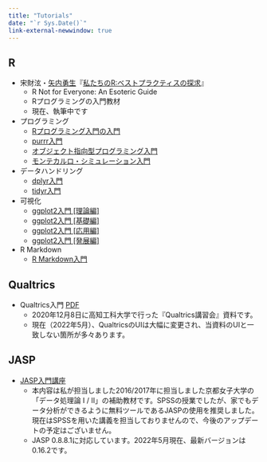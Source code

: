 ```yaml
---
title: "Tutorials"
date: "`r Sys.Date()`"
link-external-newwindow: true
---
```


## R

* 宋財泫・[矢内勇生](https://yukiyanai.github.io/)『[私たちのR:ベストプラクティスの探求](https://www.jaysong.net/RBook/)』
   * R Not for Everyone: An Esoteric Guide
   * Rプログラミングの入門教材
   * 現在、執筆中です
* プログラミング
   * [Rプログラミング入門の入門](R/rprogramming.qmd)
   * [purrr入門](R/purrr_intro.qmd)
   * [オブジェクト指向型プログラミング入門](R/opp_intro.qmd)
   * [モンテカルロ・シミュレーション入門](R/montecarlo_intro.qmd)
* データハンドリング
   * [dplyr入門](R/dplyr_intro.qmd)
   * [tidyr入門](R/tidyr_intro.qmd)
* 可視化
   * [ggplot2入門 [理論編]](R/ggplot_intro1.qmd)
   * [ggplot2入門 [基礎編]](R/ggplot_intro2.qmd)
   * [ggplot2入門 [応用編]](R/ggplot_intro3.qmd)
   * [ggplot2入門 [発展編]](R/ggplot_intro4.qmd)
* R Markdown
   * [R Markdown入門](R/rmarkdown_intro.qmd)

## Qualtrics

* Qualtrics入門 <span class="jay_btn">[PDF](Qualtrics/Introduction_to_Qualtrics.pdf)</span>
   * 2020年12月8日に高知工科大学で行った『Qualtrics講習会』資料です。
   * 現在（2022年5月）、QualtricsのUIは大幅に変更され、当資料のUIと一致しない箇所が多々あります。

## JASP

* [JASP入門講座](JASP/index.qmd)
   * 本内容は私が担当しました2016/2017年に担当しました京都女子大学の「データ処理論 I / II」の補助教材です。SPSSの授業でしたが、家でもデータ分析ができるように無料ツールであるJASPの使用を推奨しました。現在はSPSSを用いた講義を担当しておりませんので、今後のアップデートの予定はございません。
   * JASP 0.8.8.1に対応しています。2022年5月現在、最新バージョンは0.16.2です。

